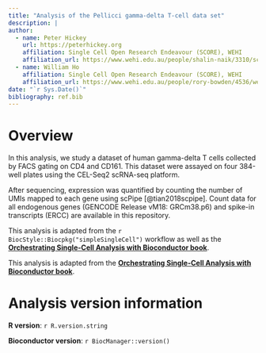 ```yaml
---
title: "Analysis of the Pellicci gamma-delta T-cell data set"
description: |
author:
  - name: Peter Hickey 
    url: https://peterhickey.org
    affiliation: Single Cell Open Research Endeavour (SCORE), WEHI
    affiliation_url: https://www.wehi.edu.au/people/shalin-naik/3310/score
  - name: William Ho
    affiliation: Single Cell Open Research Endeavour (SCORE), WEHI
    affiliation_url: https://www.wehi.edu.au/people/rory-bowden/4536/wehi-advanced-genomics-facility
date: "`r Sys.Date()`"
bibliography: ref.bib
---
```


# Overview

In this analysis, we study a dataset of human gamma-delta T cells collected by FACS gating on CD4 and CD161.
This dataset were assayed on four 384-well plates using the CEL-Seq2 scRNA-seq platform.

After sequencing, expression was quantified by counting the number of UMIs mapped to each gene using scPipe [@tian2018scpipe].
Count data for all endogenous genes (GENCODE Release vM18: GRCm38.p6) and spike-in transcripts (ERCC) are available in this repository.

This analysis is adapted from the `r BiocStyle::Biocpkg("simpleSingleCell")` workflow as well as the [**Orchestrating Single-Cell Analysis with Bioconductor book**](https://osca.bioconductor.org).

This analysis is adapted from the [**Orchestrating Single-Cell Analysis with Bioconductor book**](https://osca.bioconductor.org).

# Analysis version information  {.appendix}

**R version**: `r R.version.string`

**Bioconductor version**: `r BiocManager::version()`
